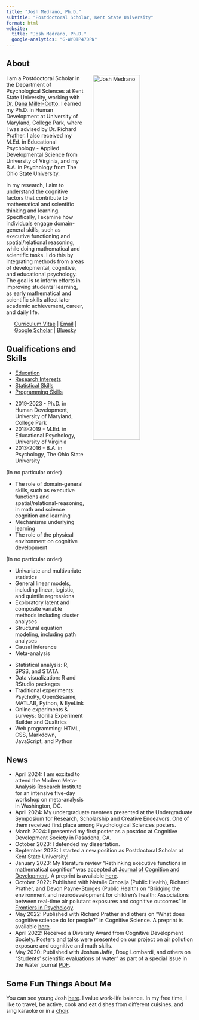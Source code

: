 ```yaml
---
title: "Josh Medrano, Ph.D."
subtitle: "Postdoctoral Scholar, Kent State University"
format: html
website:
  title: "Josh Medrano, Ph.D."
  google-analytics: "G-WY0TP47DPN"
---
```


## About
<img src="headshot.jpg" alt="Josh Medrano" width="50%" align="right" style="padding:0px 20px"/>

I am a Postdoctoral Scholar in the Department of Psychological Sciences at Kent State University, working with [Dr. Dana Miller-Cotto](https://www.danamillercotto.com/). I earned my Ph.D. in Human Development at University of Maryland, College Park, where I was advised by Dr. Richard Prather. I also received my M.Ed. in Educational Psychology - Applied Developmental Science from University of Virginia, and my B.A. in Psychology from The Ohio State University.

In my research, I aim to understand the cognitive factors that contribute to mathematical and scientific thinking and learning. Specifically, I examine how individuals engage domain-general skills, such as executive functioning and spatial/relational reasoning, while doing mathematical and scientific tasks. I do this by integrating methods from areas of developmental, cognitive, and educational psychology. The goal is to inform efforts in improving students' learning, as early mathematical and scientific skills affect later academic achievement, career, and daily life.

<center>
[Curriculum Vitae](CV-MedranoJ.pdf){target="_blank"} | [Email](mailto:jmedran5@kent.edu) | [Google Scholar](https://scholar.google.com/citations?user=IrZrHOQAAAAJ&hl=en){target="_blank"} |
[Bluesky](https://jmedrano.bsky.social)
</center>


## Qualifications and Skills
<ul class="nav nav-tabs" role="tablist">
  <li class="nav-item" role="presentation">
    <a class="nav-link active" data-bs-toggle="tab" href="#education" aria-selected="true" role="tab">Education</a>
  </li>
  <li class="nav-item" role="presentation">
    <a class="nav-link" data-bs-toggle="tab" href="#research-interests" aria-selected="false" role="tab" tabindex="-1">Research Interests</a>
  </li>
  <li class="nav-item" role="presentation">
    <a class="nav-link" data-bs-toggle="tab" href="#stats" aria-selected="false" role="tab" tabindex="-1">Statistical Skills</a>
  </li>
  <li class="nav-item" role="presentation">
    <a class="nav-link" data-bs-toggle="tab" href="#programming" aria-selected="false" role="tab" tabindex="-1">Programming Skills</a>
  </li>
</ul>
<div id="myTabContent" class="tab-content">
  <div class="tab-pane fade active show" id="education" role="tabpanel">
  <ul>
  <li>2019-2023 - Ph.D. in Human Development, University of Maryland, College Park
  <li>2018-2019 - M.Ed. in Educational Psychology, University of Virginia
  <li>2013-2016 - B.A. in Psychology, The Ohio State University
  </ul>
  </div>
  <div class="tab-pane fade" id="research-interests" role="tabpanel">
  <p> (In no particular order) 
  <ul>
  <li>The role of domain-general skills, such as executive functions and spatial/relational-reasoning, in math and science cognition and learning
  <li>Mechanisms underlying learning
  <li>The role of the physical environment on cognitive development
  </ul>
  </div>
  <div class="tab-pane fade" id="stats" role="tabpanel">
  <p> (In no particular order) 
  <ul>
  <li>Univariate and multivariate statistics
  <li>General linear models, including linear, logistic, and quintile regressions
  <li>Exploratory latent and composite variable methods including cluster analyses
  <li>Structural equation modeling, including path analyses
  <li>Causal inference
  <li>Meta-analysis
  </ul>
  </div>
  <div class="tab-pane fade" id="programming" role="tabpanel">
  <ul>
    <li>Statistical analysis: R, SPSS, and STATA
    <li>Data visualization: R and RStudio packages
    <li>Traditional experiments: PsychoPy, OpenSesame, MATLAB, Python, & EyeLink
    <li>Online experiments & surveys: Gorilla Experiment Builder and Qualtrics
    <li>Web programming: HTML, CSS, Markdown, JavaScript, and Python
  </ul>
  </div>
</div>



## News
<!-- <div style="height:200px;overflow-y: scroll;"> -->
- April 2024: I am excited to attend the Modern Meta-Analysis Research Institute for an intensive five-day workshop on meta-analysis in Washington, DC.
- April 2024: My undergraduate mentees presented at the Undergraduate Symposium for Research, Scholarship and Creative Endeavors. One of them received first place among Psychological Sciences posters.
- March 2024: I presented my first poster as a postdoc at Cognitive Development Society in Pasadena, CA.
- October 2023: I defended my dissertation.
- September 2023: I started a new position as Postdoctoral Scholar at Kent State University!
- January 2023: My literature review "Rethinking executive functions in mathematical cognition" was accepted at [Journal of Cognition and Development](https://doi.org/10.1080/15248372.2023.2172414). A preprint is available [here](https://osf.io/y9mbn).
-   October 2022: Published with Natalie Crnosija (Public Health), Richard Prather, and Devon Payne-Sturges (Public Health) on "Bridging the environment and neurodevelopment for children's health: Associations between real-time air pollutant exposures and cognitive outcomes" in [Frontiers in Psychology](https://www.frontiersin.org/articles/10.3389/fpsyg.2022.933327/full).
-   May 2022: Published with Richard Prather and others on "What does cognitive science do for people?" in Cognitive Science. A preprint is available [here](https://psyarxiv.com/68w7c).
-   April 2022: Received a Diversity Award from Cognitive Development Society. Posters and talks were presented on our [project](https://www.cogdevlab.umd.edu/online-studies/does-air-quality-impact-math-ability/) on air pollution exposure and cognitive and math skills.
-   May 2020: Published with Joshua Jaffe, Doug Lombardi, and others on "Students' scientific evaluations of water" as part of a special issue in the Water journal [PDF](https://www.mdpi.com/2073-4441/12/7/2048).
<!-- </div> -->

## Some Fun Things About Me
You can see young Josh [here](me-child.jpg). I value work-life balance. In my free time, I like to travel, be active, cook and eat dishes from different cuisines, and sing karaoke or in a [choir](https://www.youtube.com/watch?v=HhuiotKB43s).
